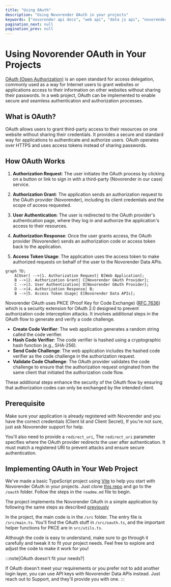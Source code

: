 ```yaml
---
title: "Using OAuth"
description: "Using Novorender OAuth in your projects"
keywords: ["novorender api docs", "web api", "data js api", "novorender oauth", "oauth 2.0"]
pagination_next: null
pagination_prev: null
---
```


# Using Novorender OAuth in Your Projects

[OAuth (Open Authorization)](https://en.wikipedia.org/wiki/OAuth) is an open standard for access delegation, commonly used as a way for Internet users to grant websites or applications access to their information on other websites without sharing their passwords. In a web project, OAuth can be implemented to enable secure and seamless authentication and authorization processes.

## What is OAuth?

OAuth allows users to grant third-party access to their resources on one website without sharing their credentials. It provides a secure and standard way for applications to authenticate and authorize users. OAuth operates over HTTPS and uses access tokens instead of sharing passwords.

## How OAuth Works

1. **Authorization Request**: The user initiates the OAuth process by clicking on a button or link to sign in with a third-party (Novorender in our case) service.

2. **Authorization Grant**: The application sends an authorization request to the OAuth provider (Novorender), including its client credentials and the scope of access requested.

3. **User Authentication**: The user is redirected to the OAuth provider's authentication page, where they log in and authorize the application's access to their resources.

4. **Authorization Response**: Once the user grants access, the OAuth provider (Novorender) sends an authorization code or access token back to the application.

5. **Access Token Usage**: The application uses the access token to make authorized requests on behalf of the user to the Novorender Data APIs.

```mermaid
graph TD;
    A[User] -->|1. Authorization Request| B[Web Application];
    B -->|2. Authorization Grant| C[Novorender OAuth Provider];
    C -->|3. User Authentication| D[Novorender OAuth Provider];
    D -->|4. Authorization Response| B;
    B -->|5. Access Token Usage| E[Novorender Data APIs];
```

Novorender OAuth uses PKCE (Proof Key for Code Exchange) ([RFC 7636](https://www.rfc-editor.org/rfc/rfc7636)) which is a security extension for OAuth 2.0 designed to prevent authorization code interception attacks. It involves additional steps in the OAuth flow to generate and verify a code challenge.
- **Create Code Verifier**: The web application generates a random string called the code verifier.
- **Hash Code Verifier**: The code verifier is hashed using a cryptographic hash function (e.g., SHA-256).
- **Send Code Challenge**: The web application includes the hashed code verifier as the code challenge in the authorization request.
- **Validate Code Challenge**: The OAuth provider validates the code challenge to ensure that the authorization request originated from the same client that initiated the authorization code flow.

These additional steps enhance the security of the OAuth flow by ensuring that authorization codes can only be exchanged by the intended client.

## Prerequisite
Make sure your application is already registered with Novorender and you have the correct credentials (Client Id and Client Secret), If you're not sure, just ask Novorender support for help.

You'll also need to provide a `redirect_uri`, The `redirect_uri` parameter specifies where the OAuth provider redirects the user after authentication. It must match a registered URI to prevent attacks and ensure secure authentication.

## Implementing OAuth in Your Web Project
We've made a basic TypeScript project using [Vite](https://vitejs.dev/guide/) to help you start with Novorender OAuth in your projects. Just clone [this repo](https://github.com/novorender/novorender-examples) and go to the `/oauth` folder. Follow the steps in the `readme.md` file to begin.

The project implements the Novorender OAuth in a simple application by following the same steps as described [previously](#how-oauth-works)

In the project, the main code is in the `/src` folder. The entry file is `/src/main.ts`. You'll find the OAuth stuff in `/src/oauth.ts`, and the important helper functions for PKCE are in `src/utils.ts`.

Although the code is easy to understand, make sure to go through it carefully and tweak it to fit your project needs. Feel free to explore and adjust the code to make it work for you!

:::note[OAuth doesn't fit your needs?]

If OAuth doesn't meet your requirements or you prefer not to add another login layer, you can use API keys with Novorender Data APIs instead. Just reach out to Support, and they'll provide you with one.
:::